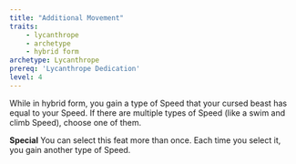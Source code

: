 ```yaml
---
title: "Additional Movement"
traits:
    - lycanthrope
    - archetype
    - hybrid form
archetype: Lycanthrope
prereq: 'Lycanthrope Dedication'
level: 4
---
```


While in hybrid form, you gain a type of Speed that your cursed beast has equal to your Speed. If there are multiple types of Speed (like a swim and climb Speed), choose one of them.

**Special** You can select this feat more than once. Each time you select it, you gain another type of Speed.